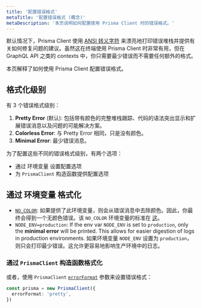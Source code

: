```yaml
---
title: '配置错误格式'
metaTitle: '配置错误格式 (概念)'
metaDescription: '本页说明如何配置使用 Prisma Client 时的错误格式。'
---
```


<TopBlock>

默认情况下，Prisma Client 使用 [ANSI 转义字符](https://en.wikipedia.org/wiki/ANSI_escape_code) 来漂亮地打印错误堆栈并提供有关如何修复问题的建议。虽然这在终端使用 Prisma Client 时非常有用，但在 GraphQL API 之类的 contexts 中，你只需要最少错误而不需要任何额外的格式。

本页解释了如何使用 Prisma Client 配置错误格式。

</TopBlock>

## 格式化级别

有 3 个错误格式级别：

1. **Pretty Error** (默认): 包括带有颜色的完整堆栈跟踪、代码的语法突出显示和扩展错误消息以及问题的可能解决方案。
2. **Colorless Error**: 与 Pretty Error 相同，只是没有颜色。
3. **Minimal Error**: 最少错误消息。

为了配置这些不同的错误格式级别，有两个选项：

- 通过 环境变量 设置配置选项
- 为 `PrismaClient` 构造函数提供配置选项

## 通过 环境变量 格式化

- [`NO_COLOR`](../../../../reference/api-reference/environment-variables-reference/#no_color): 如果提供了此环境变量，则会从错误消息中去除颜色。因此，你最终会得到一个无颜色错误。该 `NO_COLOR` 环境变量的标准在 [这](https://no-color.org/)。
- `NODE_ENV=production`: If the env var `NODE_ENV` is set to `production`, only the **minimal error** will be printed. This allows for easier digestion of logs in production environments.
如果环境变量 `NODE_ENV` 设置为 `production`，则只会打印最少错误。这允许更容易地影响生产环境中的日志。

### 通过 `PrismaClient` 构造函数格式化

或者，使用  `PrismaClient` [`errorFormat`](../../../../reference/api-reference/prisma-client-reference#errorformat) <span class="api"></span> 参数来设置错误格式：

```ts
const prisma = new PrismaClient({
  errorFormat: 'pretty',
})
```
